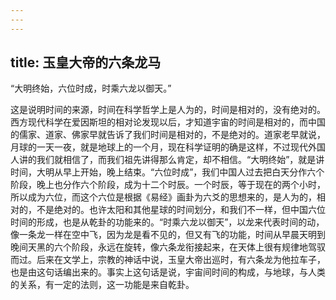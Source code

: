 ```yaml
---
---
---
```

title: 玉皇大帝的六条龙马
---




“大明终始，六位时成，时乘六龙以御天。”

这是说明时间的来源，时间在科学哲学上是人为的，时间是相对的，没有绝对的。西方现代科学在爱因斯坦的相对论发现以后，才知道宇宙的时间是相对的，而中国的儒家、道家、佛家早就告诉了我们时间是相对的，不是绝对的。道家老早就说，月球的一天一夜，就是地球上的一个月，现在科学证明的确是这样，不过现代外国人讲的我们就相信了，而我们祖先讲得那么肯定，却不相信。“大明终始”，就是讲时间，大明从早上开始，晚上结束。“六位时成”，我们中国人过去把白天分作六个阶段，晚上也分作六个阶段，成为十二个时辰。一个时辰，等于现在的两个小时，所以成为六位，而这个六位是根据《易经》画卦为六爻的思想来的，是人为的，相对的，不是绝对的。也许太阳和其他星球的时间划分，和我们不一样，但中国六位时间的形成，也是从乾卦的功能来的。“时乘六龙以御天”，以龙来代表时间的动，像一条龙一样在空中飞，因为龙是看不见的，但又有飞的功能，时间从早晨天明到晚间天黑的六个阶段，永远在旋转，像六条龙衔接起来，在天体上很有规律地驾驭而过。后来在文学上，宗教的神话中说，玉皇大帝出巡时，有六条龙为他拉车子，也是由这句话编出来的。事实上这句话是说，宇宙间时间的构成，与地球，与人类的关系，有一定的法则，这一功能是来自乾卦。